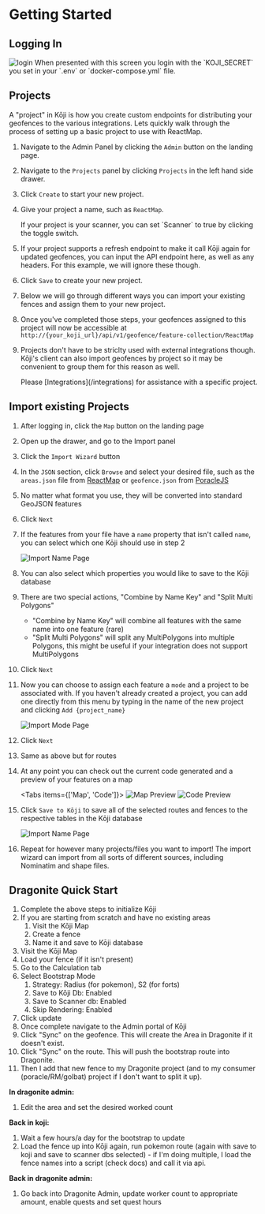 
# Getting Started

## Logging In

<Image src="/images/login.png" alt="login" width={600} height={600} />
When presented with this screen you login with the `KOJI_SECRET` you set in your
`.env` or `docker-compose.yml` file.

## Projects

A "project" in Kōji is how you create custom endpoints for distributing your geofences to the various integrations. Lets quickly walk through the process of setting up a basic project to use with ReactMap.

1. Navigate to the Admin Panel by clicking the `Admin` button on the landing page.
1. Navigate to the `Projects` panel by clicking `Projects` in the left hand side drawer.
1. Click `Create` to start your new project.
1. Give your project a name, such as `ReactMap`.

   <Callout type="info" emoji="💡">
     If your project is your scanner, you can set `Scanner` to true by clicking
     the toggle switch.
   </Callout>

1. If your project supports a refresh endpoint to make it call Kōji again for updated geofences, you can input the API endpoint here, as well as any headers. For this example, we will ignore these though.
1. Click `Save` to create your new project.
1. Below we will go through different ways you can import your existing fences and assign them to your new project.
1. Once you've completed those steps, your geofences assigned to this project will now be accessible at `http://{your_koji_url}/api/v1/geofence/feature-collection/ReactMap`
1. Projects don't have to be striclty used with external integrations though. Kōji's client can also import geofences by project so it may be convenient to group them for this reason as well.

   <Callout type="info" emoji="💡">
     Please [Integrations](/integrations) for assistance with a specific
     project.
   </Callout>

## Import existing Projects

1. After logging in, click the `Map` button on the landing page
1. Open up the drawer, and go to the Import panel
1. Click the `Import Wizard` button
1. In the `JSON` section, click `Browse` and select your desired file, such as the `areas.json` file from [ReactMap](https://github.com/WatWowMap/ReactMap) or `geofence.json` from [PoracleJS](https://github.com/KartulUdus/PoracleJS)
1. No matter what format you use, they will be converted into standard GeoJSON features
1. Click `Next`
1. If the features from your file have a `name` property that isn't called `name`, you can select which one Kōji should use in step 2

   <Image
     src="/images/import_name.png"
     alt="Import Name Page"
     width={600}
     height={600}
   />

1. You can also select which properties you would like to save to the Kōji database
1. There are two special actions, "Combine by Name Key" and "Split Multi Polygons"

   - "Combine by Name Key" will combine all features with the same name into one feature (rare)
   - "Split Multi Polygons" will split any MultiPolygons into multiple Polygons, this might be useful if your integration does not support MultiPolygons

1. Click `Next`
1. Now you can choose to assign each feature a `mode` and a project to be associated with. If you haven't already created a project, you can add one directly from this menu by typing in the name of the new project and clicking `Add {project_name}`

   <Image
     src="/images/import_mode.png"
     alt="Import Mode Page"
     width={600}
     height={600}
   />

1. Click `Next`
1. Same as above but for routes

1. At any point you can check out the current code generated and a preview of your features on a map

   <Tabs items={['Map', 'Code']}>
     <Tab>
       <Image
         src="/images/import_preview.png"
         alt="Map Preview"
         width={600}
         height={600}
       />
     </Tab>
     <Tab>
       <Image
         src="/images/import_code.png"
         alt="Code Preview"
         width={600}
         height={600}
       />
     </Tab>
   </Tabs>

1. Click `Save to Kōji` to save all of the selected routes and fences to the respective tables in the Kōji database

   <Image
     src="/images/import_save.png"
     alt="Import Name Page"
     width={600}
     height={600}
   />

1. Repeat for however many projects/files you want to import! The import wizard can import from all sorts of different sources, including Nominatim and shape files.

## Dragonite Quick Start

1. Complete the above steps to initialize Kōji
1. If you are starting from scratch and have no existing areas
   1. Visit the Kōji Map
   1. Create a fence
   1. Name it and save to Kōji database
1. Visit the Kōji Map
1. Load your fence (if it isn't present)
1. Go to the Calculation tab
1. Select Bootstrap Mode
   1. Strategy: Radius (for pokemon), S2 (for forts)
   1. Save to Kōji Db: Enabled
   1. Save to Scanner db: Enabled
   1. Skip Rendering: Enabled
1. Click update
1. Once complete navigate to the Admin portal of Kōji
1. Click "Sync" on the geofence. This will create the Area in Dragonite if it doesn't exist.
1. Click "Sync" on the route. This will push the bootstrap route into Dragonite.
1. Then I add that new fence to my Dragonite project (and to my consumer (poracle/RM/golbat) project if I don't want to split it up).

**In dragonite admin:**

1. Edit the area and set the desired worked count

**Back in koji:**

1. Wait a few hours/a day for the bootstrap to update
1. Load the fence up into Kōji again, run pokemon route (again with save to koji and save to scanner dbs selected) - if I'm doing multiple, I load the fence names into a script (check docs) and call it via api.

**Back in dragonite admin:**

1. Go back into Dragonite Admin, update worker count to appropriate amount, enable quests and set quest hours

